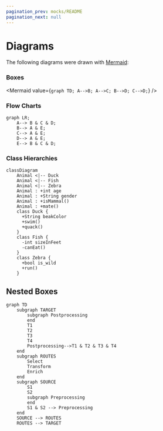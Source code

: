 ```yaml
---
pagination_prev: mocks/README
pagination_next: null
---
```



# Diagrams

The following diagrams were drawn with [Mermaid](https://mermaid.js.org/):

### Boxes

<Mermaid
  value={`graph TD;
    A-->B;
    A-->C;
    B-->D;
    C-->D;`}
/>

### Flow Charts

```mermaid
graph LR;
    A--> B & C & D;
    B--> A & E;
    C--> A & E;
    D--> A & E;
    E--> B & C & D;
```

### Class Hierarchies

```mermaid
classDiagram
    Animal <|-- Duck
    Animal <|-- Fish
    Animal <|-- Zebra
    Animal : +int age
    Animal : +String gender
    Animal : +isMammal()
    Animal : +mate()
    class Duck {
      +String beakColor
      +swim()
      +quack()
    }
    class Fish {
      -int sizeInFeet
      -canEat()
    }
    class Zebra {
      +bool is_wild
      +run()
    }
```

## Nested Boxes

```mermaid
graph TD
	subgraph TARGET
		subgraph Postprocessing
		end
		T1
		T2
		T3
		T4
		Postprocessing-->T1 & T2 & T3 & T4
	end
	subgraph ROUTES
		Select
		Transform
		Enrich
	end
	subgraph SOURCE
		S1
		S2
		subgraph Preprocessing
		end
		S1 & S2 --> Preprocessing
	end
	SOURCE --> ROUTES
	ROUTES --> TARGET
```
